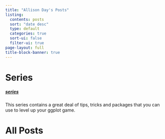 ```yaml
---
title: "Allison Day's Posts"
listing:
  contents: posts
  sort: "date desc"
  type: default
  categories: true
  sort-ui: false
  filter-ui: true
page-layout: full
title-block-banner: true
---
```




# Series

##### [series](projects\series.html)
This series contains a great deal of tips, tricks and packages 
that you can use to level up your ggplot game.


# All Posts
